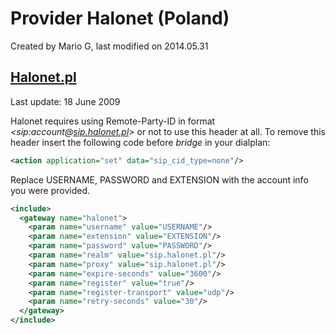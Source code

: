 
# Provider Halonet (Poland) 

 Created by  Mario G, last modified on 2014.05.31

## [Halonet.pl](http://Halonet.pl)

Last update: 18 June 2009

Halonet requires using Remote-Party-ID in format _&lt;sip:account@[sip.halonet.pl](http://sip.halonet.pl)\>_ or not to use this header at all. To remove this header insert the following code before _bridge_ in your dialplan:

```xml
<action application="set" data="sip_cid_type=none"/> 
```

Replace USERNAME, PASSWORD and EXTENSION with the account info you were provided.

```xml
<include>
  <gateway name="halonet">
    <param name="username" value="USERNAME"/>
    <param name="extension" value="EXTENSION"/>
    <param name="password" value="PASSWORD"/>
    <param name="realm" value="sip.halonet.pl"/>
    <param name="proxy" value="sip.halonet.pl"/>
    <param name="expire-seconds" value="3600"/>
    <param name="register" value="true"/>
    <param name="register-transport" value="udp"/>
    <param name="retry-seconds" value="30"/>
  </gateway>
</include> 
```

  

